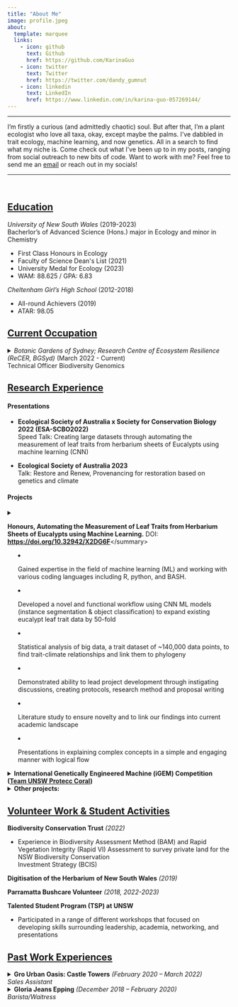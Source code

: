 ```yaml
---
title: "About Me"
image: profile.jpeg
about:
  template: marquee
  links:
    - icon: github
      text: Github
      href: https://github.com/KarinaGuo
    - icon: twitter
      text: Twitter
      href: https://twitter.com/dandy_gumnut
    - icon: linkedin
      text: LinkedIn
      href: https://www.linkedin.com/in/karina-guo-057269144/
---
```


------------------------------------------------------------------------

<p>I'm firstly a curious (and admittedly chaotic) soul. But after that, I'm a plant ecologist who love all taxa, okay, except maybe the palms. I've dabbled in trait ecology, machine learning, and now genetics. All in a search to find what my niche is. Come check out what I've been up to in my posts, ranging from social outreach to new bits of code. Want to work with me? Feel free to send me an [email](mailto:karinag.work@gmail.com) or reach out in my socials!</p>

------------------------------------------------------------------------

<p>

 

<p>

## [Education]{.underline}

*University of New South Wales* (2019-2023)\
Bacherlor's of Advanced Science (Hons.) major in Ecology and minor in Chemistry

-   First Class Honours in Ecology
-   Faculty of Science Dean\'s List (2021)
-   University Medal for Ecology (2023)
-   WAM: 88.625 / GPA: 6.83

*Cheltenham Girl's High School* (2012-2018)

-   All-round Achievers (2019)
-   ATAR: 98.05

## [**Current Occupation**]{.underline}

<details>

<summary>*Botanic Gardens of Sydney; Research Centre of Ecosystem Resilience (ReCER, BGSyd)* (March 2022 - Current)\
Technical Officer Biodiversity Genomics</summary>

-   Wet lab work on Lenwebbia sp & Gossia frangratissima for successful extraction of high molecular weight DNA full genome sequencing. Includes ability to safely work with liquid nitrogen, CTAB buffers, rare earth metal clean up, DNA purification and quantification through NanoDrop One & Agilent Tape.

-   Refactoring of the genetics processing of DArT SNP data for the [Restore and Renew (RnR) webtool](https://www.restore-and-renew.org.au/). Involved version control using Git, containerising the RnR genetics workflow on Docker, multi-stage builds of workflow, supporting project development, and outreach. Showed proficiency in collaborating with other team members to enhance existing workflows and develop new features for future pathways of the tool.

-   Manipulation of genetic data for further analysis including variant calling and filtering.

-   Conducting GWAS on individuals of *Melaleuca quinquenervia* to discover markers that signify rust resistance

-   Managing \~70,000 samples through databasing collection information, maintenance, and organisation of their storage. Processing of incoming material in preparation of new samples and vouchers.

-   Engaging in field work trips to help gather genetic samples. Involves learning flora identification skills, scheduling appropriate accommodation, and following WHS protocols.

-   Rapid selection and preparation of samples to send to Diversity Arrays Technology (DArT) for genotyping

-   Outreach at conferences for external points of collaboration across states of Australia and feedback on procedures and workflows

</details>

## [**Research Experience**]{.underline}

#### Presentations

-   **Ecological Society of Australia x Society for Conservation Biology 2022 (ESA-SCBO2022)**\
    Speed Talk: Creating large datasets through automating the measurement of leaf traits from herbarium sheets of Eucalypts using machine learning (CNN)

-   **Ecological Society of Australia 2023**\
    Talk: Restore and Renew, Provenancing for restoration based on genetics and climate

#### Projects

<details>

<summary>**Honours, Automating the Measurement of Leaf Traits from Herbarium Sheets of Eucalypts using Machine Learning.** DOI: [**https://doi.org/10.32942/X2DG6F**](https://doi.org/10.32942/X2DG6F)\</summary\>

-   Gained expertise in the field of machine learning (ML) and working with various coding languages including R, python, and BASH.

-   Developed a novel and functional workflow using CNN ML models (instance segmentation & object classification) to expand existing eucalypt leaf trait data by 50-fold

-   Statistical analysis of big data, a trait dataset of \~140,000 data points, to find trait-climate relationships and link them to phylogeny

-   Demonstrated ability to lead project development through instigating discussions, creating protocols, research method and proposal writing

-   Literature study to ensure novelty and to link our findings into current academic landscape

-   Presentations in explaining complex concepts in a simple and engaging manner with logical flow

</details>

<details>

<summary>**International Genetically Engineered Machine (iGEM) Competition ([Team UNSW Protecc Coral](https://2021.igem.org/Team:UNSW_Australia))**</summary>

-   Working as the team leader in the sub-group, Science Communication, as crucial section of a larger team of 15 individuals

-   Organising meetings and providing reports to other team leaders for cohesive group progression

-   Production of a virtual exhibition, contacting Indigenous and local individuals to gather opinions

-   Facilitated collaboration between different iGEM teams and members of the general public

</details>

<details>

<summary>**Other projects:**</summary>

-   **Jason Bragg Machine Learning (ML) Project on Melaleuca sp. with the Royal Botanic Garden Sydney**; Training artificial intelligence to analyse large-scale digital herbarium sheets to identify and measure leaf area, and class different reproductive structures in the *Melaleuca leucadendra* complex (*Myrtaceae*)

-   **Impact of Herbivore Assemblage on Vegetative Community in a Semi-arid Shrubland**; Measuring different effects of grazing intensity and type on a plant community's vegetative cover and diversity through Shannon diversity index

-   **The Effect of Soil Type, Initial Moisture Level and Heat Treatments on a Soil System's Water Repellency;** Measuring water repellency on different soil types, under different moisture levels after different heat treatment

-   **Australian Species and their Shifting Functional Traits in the Changing Climate**; Measurement of tree height, basal trunk width, and SLA in Australian natives across NSW's different climates

</details>

## [**Volunteer Work & Student Activities**]{.underline}

**Biodiversity Conservation Trust** *(2022)*

-   Experience in Biodiversity Assessment Method (BAM) and Rapid Vegetation Integrity (Rapid VI) Assessment to survey private land for the NSW Biodiversity Conservation\
    Investment Strategy (BCIS)

**Digitisation of the Herbarium** **of New South Wales** *(2019)*

**Parramatta Bushcare Volunteer** *(2018, 2022-2023)*

**Talented Student Program (TSP) at UNSW**

-   Participated in a range of different workshops that focused on developing skills surrounding leadership, academia, networking, and presentations

## [**Past Work Experiences**]{.underline}

<details>

<summary>**Gro Urban Oasis: Castle Towers** *(February 2020 -- March 2022)\
Sales Assistant*</summary>

-   Proactively working towards campaign development

-   Interacting with customers to build a relationship and build a safe environment for respect

-   Developing social skills and encouragement of open-mindedness in customers to new ideas

-   Utilising a strong background knowledge on plant care and maintenance to advise customers and ensure upkeep of merchandise

-   Accurately scanning large volumes of products to meet daily sale goals, and promoting seasonal deals and themes

</details>

<details>

<summary>**Gloria Jeans Epping** *(December 2018 -- February 2020)\
Barista/Waitress*</summary>

-   Well-developed social abilities include conflict mitigation, relationship building and team cooperativity

-   Ability to multitask, utilising a number of equipment simultaneously to deliver goals on schedule

-   Assisting co-workers to maximise workplace productivity and success

</details>
